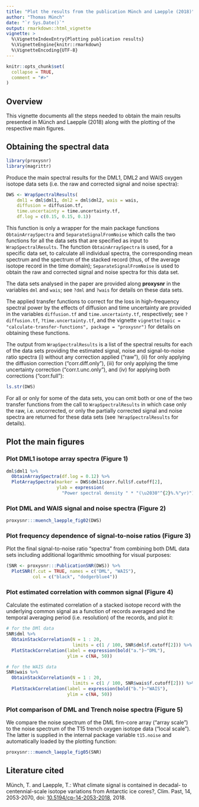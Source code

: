 ```yaml
---
title: "Plot the results from the publication Münch and Laepple (2018)"
author: "Thomas Münch"
date: "`r Sys.Date()`"
output: rmarkdown::html_vignette
vignette: >
  %\VignetteIndexEntry{Plotting publication results}
  %\VignetteEngine{knitr::rmarkdown}
  %\VignetteEncoding{UTF-8}
---
```


```r
knitr::opts_chunk$set(
  collapse = TRUE,
  comment = "#>"
)
```

## Overview

This vignette documents all the steps needed to obtain the main results
presented in Münch and Laepple (2018) along with the plotting of the respective
main figures.

## Obtaining the spectral data

```r
library(proxysnr)
library(magrittr)
```

Produce the main spectral results for the DML1, DML2 and WAIS oxygen isotope
data sets (i.e. the raw and corrected signal and noise spectra):

```r
DWS <- WrapSpectralResults(
    dml1 = dml$dml1, dml2 = dml$dml2, wais = wais,
    diffusion = diffusion.tf,
    time.uncertainty = time.uncertainty.tf,
    df.log = c(0.15, 0.15, 0.1))
```

This function is only a wrapper for the main package functions
`ObtainArraySpectra` and `SeparateSignalFromNoise` which calls the two functions
for all the data sets that are specified as input to `WrapSpectralResults`. The
function `ObtainArraySpectra` is used, for a specific data set, to calculate all
individual spectra, the corresponding mean spectrum and the spectrum of the
stacked record (thus, of the average isotope record in the time domain);
`SeparateSignalFromNoise` is used to obtain the raw and corrected signal and
noise spectra for this data set.

The data sets analysed in the paper are provided along **proxysnr** in the
variables `dml` and `wais`; see `?dml` and `?wais` for details on these data
sets.

The applied transfer functions to correct for the loss in high-frequency
spectral power by the effects of diffusion and time uncertainty are provided in
the variables `diffusion.tf` and `time.uncertainty.tf`, respectively; see
`?diffusion.tf`, `?time.uncertainty.tf`, and the vignette `vignette(topic =
"calculate-transfer-functions", package = "proxysnr")` for details on obtaining
these functions.

The output from `WrapSpectralResults` is a list of the spectral results for each
of the data sets providing the estimated signal, noise and signal-to-noise ratio
spectra (i) without any correction applied ("raw"), (ii) for only applying the
diffusion correction ("corr.diff.only"), (iii) for only applying the time
uncertainty correction ("corr.t.unc.only"), and (iv) for applying both
corrections ("corr.full"):

```r
ls.str(DWS)
```

For all or only for some of the data sets, you can omit both or one of the two
transfer functions from the call to `WrapSpectralResults` in which case only the
raw, i.e. uncorrected, or only the partially corrected signal and noise spectra
are returned for these data sets (see `?WrapSpectralResults` for details).

## Plot the main figures

### Plot DML1 isotope array spectra (Figure 1)

```r
dml$dml1 %>%
  ObtainArraySpectra(df.log = 0.12) %>%
  PlotArraySpectra(marker = DWS$dml1$corr.full$f.cutoff[2],
                   ylab = expression(
                     "Power spectral density " * "(\u2030"^{2}%.%"yr)"))
```

### Plot DML and WAIS signal and noise spectra (Figure 2)

```r
proxysnr:::muench_laepple_fig02(DWS)
```

### Plot frequency dependence of signal-to-noise ratios (Figure 3)

Plot the final signal-to-noise ratio "spectra" from combining both DML data sets
including additional logarithmic smoothing for visual purposes:

```r
(SNR <- proxysnr:::PublicationSNR(DWS)) %>%
  PlotSNR(f.cut = TRUE, names = c("DML", "WAIS"),
          col = c("black", "dodgerblue4"))
```

### Plot estimated correlation with common signal (Figure 4)

Calculate the estimated correlation of a stacked isotope record with the
underlying common signal as a function of records averaged and the temporal
averaging period (i.e. resolution) of the records, and plot it:

```r
# for the DMl data
SNR$dml %>%
  ObtainStackCorrelation(N = 1 : 20,
                         limits = c(1 / 100, SNR$dml$f.cutoff[2])) %>%
  PlotStackCorrelation(label = expression(bold("a.")~"DML"),
                       ylim = c(NA, 50))
```

```r
# for the WAIS data
SNR$wais %>%
  ObtainStackCorrelation(N = 1 : 20,
                         limits = c(1 / 100, SNR$wais$f.cutoff[2])) %>%
  PlotStackCorrelation(label = expression(bold("b.")~"WAIS"),
                       ylim = c(NA, 50))
```

### Plot comparison of DML and Trench noise spectra (Figure 5)

We compare the noise spectrum of the DML firn-core array ("array scale") to the
noise spectrum of the T15 trench oxygen isotope data ("local scale"). The latter
is supplied in the internal package variable `t15.noise` and automatically
loaded by the plotting function:

```r
proxysnr:::muench_laepple_fig05(SNR)
```

## Literature cited

Münch, T. and Laepple, T.: What climate signal is contained in decadal- to
centennial-scale isotope variations from Antarctic ice cores?, Clim. Past, 14,
2053-2070, doi:
[10.5194/cp-14-2053-2018](https://doi.org/10.5194/cp-14-2053-2018), 2018.

